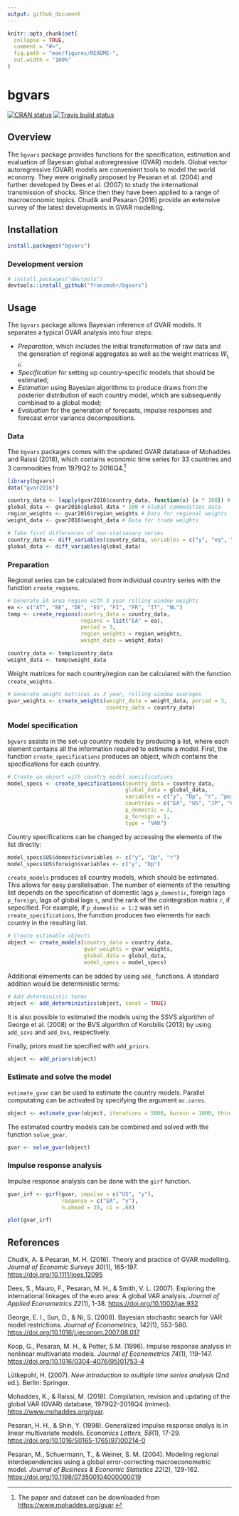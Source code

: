 ```yaml
---
output: github_document
---
```


<!-- README.md is generated from README.Rmd. Please edit that file -->

```r
knitr::opts_chunk$set(
  collapse = TRUE,
  comment = "#>",
  fig.path = "man/figures/README-",
  out.width = "100%"
)
```

# bgvars

[![CRAN status](https://www.r-pkg.org/badges/version/bgvars)](https://cran.r-project.org/package=bgvars)
[![Travis build status](https://travis-ci.org/franzmohr/bgvars.svg?branch=master)](https://travis-ci.org/franzmohr/bgvars)

## Overview

The `bgvars` package provides functions for the specification, estimation and evaluation of Bayesian global autoregressive (GVAR) models. Global vector autoregressive (GVAR) models are convenient tools to model the world economy. They were originally proposed by Pesaran et al. (2004) and further developed by Dees et al. (2007) to study the international transmission of shocks. Since then they have been applied to a range of macroeconomic topics. Chudik and Pesaran (2016) provide an extensive survey of the latest developments in GVAR modelling.

## Installation

```r
install.packages("bgvars")
```

### Development version

```r
# install.packages("devtools")
devtools::install_github("franzmohr/bgvars")
```

## Usage

The `bgvars` package allows Bayesian inference of GVAR models. It separates a typical GVAR analysis into four steps:

* *Preparation*, which includes the initial transformation of raw data and the generation of regional aggregates as well as the weight matrices $W_{i, t}$;
* *Specification* for setting up country-specific models that should be estimated;
* *Estimation* using Bayesian algorithms to produce draws from the posterior distribution of each country model, which are subsequently combined to a global model;
* *Evaluation* for the generation of forecasts, impulse responses and forecast error variance decompositions.

### Data

The `bgvars` packages comes with the updated GVAR database of Mohaddes and Raissi (2018), which contains economic time series for 33 countries and 3 commodities from 1979Q2 to 2016Q4.[^gvar2016]

```r
library(bgvars)
data("gvar2016")

country_data <- lapply(gvar2016$country_data, function(x) {x * 100}) # Country series
global_data <- gvar2016$global_data * 100 # Global commodities data
region_weights <- gvar2016$region_weights # Data for regional weights
weight_data <- gvar2016$weight_data # Data for trade weights

# Take first differences of non-stationary series  
country_data <- diff_variables(country_data, variables = c("y", "eq", "ep"))
global_data <- diff_variables(global_data)
```

### Preparation

Regional series can be calculated from individual country series with the function `create_regions`.

```r
# Generate EA area region with 3 year rolling window weights
ea <- c("AT", "BE", "DE", "ES", "FI", "FR", "IT", "NL")
temp <- create_regions(country_data = country_data,
                       regions = list("EA" = ea),
                       period = 3,
                       region_weights = region_weights,
                       weight_data = weight_data)

country_data <- temp$country_data
weight_data <- temp$weight_data
```

Weight matrices for each country/region can be calculated with the function `create_weights`.

```r
# Generate weight matrices as 3 year, rolling window averages
gvar_weights <- create_weights(weight_data = weight_data, period = 3,
                               country_data = country_data)

```

### Model specification

`bgvars` assists in the set-up country models by producing a list, where each element contains all the information required to estimate a model. First, the function `create_specifications` produces an object, which contains the specifications for each country.

```r
# Create an object with country model specifications
model_specs <- create_specifications(country_data = country_data,
                                     global_data = global_data,
                                     variables = c("y", "Dp", "r", "poil"),
                                     countries = c("EA", "US", "JP", "CA", "GB", "CN"),
                                     p_domestic = 2,
                                     p_foreign = 1,
                                     type = "VAR")
```

Country specifications can be changed by accessing the elements of the list directly:

```r
model_specs$US$domestic$variables <- c("y", "Dp", "r")
model_specs$US$foreign$variables <- c("y", "Dp")
```

`create_models` produces all country models, which should be estimated. This allows for easy parallelisation. The number of elements of the resulting list depends on the specification of domestic lags `p_domestic`, foreign lags `p_foreign`, lags of global lags `s`, and the rank of the cointegration matrix `r`, if sepecified. For example, if `p_domestic = 1:2` was set in `create_specifications`, the function produces two elements for each country in the resulting list.

```r
# Create estimable objects
object <- create_models(country_data = country_data,
                        gvar_weights = gvar_weights,
                        global_data = global_data,
                        model_specs = model_specs)
```

Additional elmements can be added by using `add_` functions. A standard addition would be deterministic terms:

```r
# Add deterministic terms
object <- add_deterministics(object, const = TRUE)
```

It is also possible to estimated the models using the SSVS algorithm of George et al. (2008) or the BVS algorithm of Korobilis (2013) by using `add_ssvs` and `add_bvs`, respectively.


Finally, priors must be specified with `add_priors`.

```r
object <- add_priors(object)
```


### Estimate and solve the model

`estimate_gvar` can be used to estimate the country models. Parallel computating can be activated by specifying the argument `mc.cores`.

```r
object <- estimate_gvar(object, iterations = 5000, burnin = 1000, thin = 5)
```

The estimated country models can be combined and solved with the function `solve_gvar`.

```r
gvar <- solve_gvar(object)
```

### Impulse response analysis

Impulse response analysis can be done with the `girf` function.

```r
gvar_irf <- girf(gvar, impulse = c("US", "y"),
                 response = c("EA", "y"),
                 n.ahead = 20, ci = .68)

plot(gvar_irf)
```


## References

Chudik, A. & Pesaran, M. H. (2016). Theory and practice of GVAR modelling. *Journal of Economic Surveys 30*(1), 165-197. <https://doi.org/10.1111/joes.12095>

Dees, S., Mauro, F., Pesaran, M. H., & Smith, V. L. (2007). Exploring the international linkages of the euro area: A global VAR analysis. *Journal of Applied Econometrics 22*(1), 1-38. <https://doi.org/10.1002/jae.932>

George, E. I., Sun, D., & Ni, S. (2008). Bayesian stochastic search for VAR model restrictions. *Journal of Econometrics, 142*(1), 553-580. <https://doi.org/10.1016/j.jeconom.2007.08.017>

Koop, G., Pesaran, M. H., & Potter, S.M. (1996). Impulse response analysis in nonlinear multivariate models. *Journal of Econometrics 74*(1), 119-147. <https://doi.org/10.1016/0304-4076(95)01753-4>

Lütkepohl, H. (2007). *New introduction to multiple time series analysis* (2nd ed.). Berlin: Springer.

Mohaddes, K., & Raissi, M. (2018). Compilation, revision and updating of the global VAR (GVAR) database, 1979Q2--2016Q4 (mimeo). <https://www.mohaddes.org/gvar>.

Pesaran, H. H., & Shin, Y. (1998). Generalized impulse response analys is in linear multivariate models. *Economics Letters, 58*(1), 17-29. <https://doi.org/10.1016/S0165-1765(97)00214-0>

Pesaran, M., Schuermann, T., & Weiner, S. M. (2004). Modeling regional interdependencies using a global error-correcting macroeconometric model. *Journal of Business & Economic Statistics 22*(2), 129-162. <https://doi.org/10.1198/073500104000000019>

[^gvar2016]: The paper and dataset can be downloaded from <https://www.mohaddes.org/gvar>.
